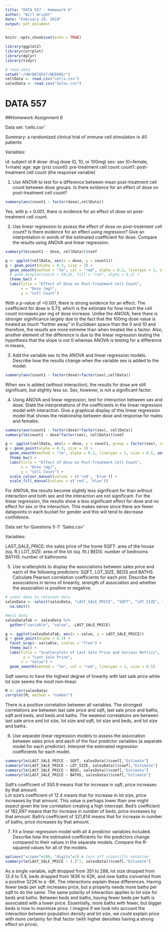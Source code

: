 ```yaml
---
title: "DATA 557 - Homework 6"
author: "Will Wright"
date: "February 19, 2019"
output: pdf_document
---
```


```r
knitr::opts_chunk$set(echo = TRUE)

library(ggplot2)
library(corrplot)
library(dplyr)
library(tidyr)

# read data
setwd("~/UW/DATA557/WEEK06/")
cellData <- read.csv("cells.csv")
salesData <- read.csv("Sales.csv")
```

# DATA 557
##Homework Assignment 6

Data set: 'cells.csv' 

Summary: a randomized clinical trial of immune cell stimulation in 40 patients 

Variables:

id: subject id #
dose: drug dose (0, 10, or 100mg)
sex: sex (0=female, 1=male)
age: age (yrs)
count0: pre-treatment cell count
count1: post-treatment cell count (the response variable)

1. Use ANOVA to test for a difference between mean post-treatment cell count between dose groups. Is there evidence for an effect of dose on post-treatment cell count? 
  
```r
summary(aov(count1 ~ factor(dose),cellData))
```
    
Yes, with p < 0.001, there is evidence for an effect of dose on post-treatment cell count.
    
2. Use linear regression to assess the effect of dose on post-treatment cell count? Is there evidence for an effect using regression? Give an interpretation in words of the estimated coefficient for dose. Compare the results using ANOVA and linear regression. 
  
```r
summary(lm(count1 ~ dose, cellData))$coef

g <- ggplot(cellData, aes(x = dose, y = count1))
g + geom_point(alpha = 0.3, size = 3) + 
  geom_smooth(method = "lm", col = "red", alpha = 0.2, linetype = 2, size = 0.5) +
  # geom_boxplot(notch = FALSE, fill = "red", alpha = 0.2) +
  theme_bw() +
  labs(title = "Effect of Dose on Post-Treatment Cell Count",
       x = "Dose (mg)",
       y = "Cell Count")
```
  
With a p-value of <0.001, there is strong evidence for an effect.  The coefficient for dose is 5.73, which is the estimate for how much the cell count increases per mg of dose increase. Unlike the ANOVA, here there is stronger significance largely due to the fact that the 100mg dose value is treated as much "further away" in Euclidean space than the 0 and 10 and therefore, the results are more extreme than when treated like a factor.  Also, another element of the difference is due to the linear regression testing the hypothesis that the slope is not 0 whereas ANOVA is testing for a difference in means, 
  
3. Add the variable sex to the ANOVA and linear regression models. Describe how the results change when the variable sex is added to the model.
  
```r
summary(aov(count1 ~ factor(dose)+factor(sex),cellData))
```
  
When sex is added (without interaction), the results for dose are still significant, but slightly less so. Sex, however, is not a significant factor.
  
4. Using ANOVA and linear regression, test for interaction between sex and dose. State the interpretations of the coefficients in the linear regression model with interaction. Give a graphical display of this linear regression model that shows the relationship between dose and response for males and females.
  
```r
summary(aov(count1 ~ factor(dose)*factor(sex), cellData))
summary(lm(count1 ~ dose*factor(sex), cellData))$coef

g <- ggplot(cellData, aes(x = dose, y = count1, group = factor(sex), color = factor(sex), shape = factor(sex)))
g + geom_point(alpha = 0.3, size = 3) + 
  geom_smooth(method = "lm", alpha = 0.2, linetype = 2, size = 0.5, aes(fill = factor(sex))) +
  theme_bw() +
  labs(title = "Effect of Dose on Post-Treatment Cell Count",
       x = "Dose (mg)",
       y = "Cell Count") +
  scale_colour_manual(values = c('red', 'blue')) +
  scale_fill_manual(values = c('red', 'blue'))
```
  
For ANOVA, the results become slightly less significant for than without interaction and both sex and the interaction are not significant.  For the linear regression, the results show a less significant effect for dose and no effect for sex or the interaction.  This makes sense since there are fewer datapoints in each bucket for gender and this will tend to decrease confidence.  
  
\newpage
  
Data set for Questions 5-7: 'Sales.csv'

Variables:

LAST_SALE_PRICE: the sales price of the home
SQFT: area of the house (sq. ft.)
LOT_SIZE: area of the lot (sq. fit.)
BEDS: number of bedrooms
BATHS: number of bathrooms

5. Use scatterplots to display the associations between sales price and each of the following predictors: SQFT, LOT_SIZE, BEDS and BATHS. Calculate Pearson correlation coefficients for each plot. Describe the associations in terms of linearity, strength of association and whether the association is positive or negative.
  
```r
# subet data to relevant data
salesData <- select(salesData, "LAST_SALE_PRICE", "SQFT", "LOT_SIZE", "BEDS", "BATHS") %>%
  na.omit()

#melt data
salesDataTab <- salesData %>%
  gather("variable", "value", -LAST_SALE_PRICE)

g <- ggplot(salesDataTab, aes(x = value, y = LAST_SALE_PRICE))
g + geom_point(alpha = 0.3) +
  facet_wrap(~ variable, scales = "free") +
  theme_bw() +
  labs(title = "Scatterplots of Last Sale Price and Various Metrics",
        y = "Last Sale Price",
       x = "Value") +
  geom_smooth(method = "lm", col = "red", linetype = 2, size = 0.5)
```
  
Sqft seems to have the highest degree of linearity with last sale price while lot size seems the most non-linear.
  
```r
M <- cor(salesData)
corrplot(M, method = "number")
```
  
There is a positive correlation between all variables.  The strongest correlations are between last sale price and sqft, last sale price and baths, sqft and beds, and beds and baths.  The weakest correlations are between last sale price and lot size, lot size and sqft, lot size and beds, and lot size and baths.  
   
6. Use separate linear regression models to assess the association between sales price and each of the four predictor variables (a separate model for each predictor). Interpret the estimated regression coefficients for each model.
  
```r
summary(lm(LAST_SALE_PRICE ~ SQFT, salesData))$coef[,"Estimate"]
summary(lm(LAST_SALE_PRICE ~ LOT_SIZE, salesData))$coef[,"Estimate"]
summary(lm(LAST_SALE_PRICE ~ BEDS, salesData))$coef[,"Estimate"]
summary(lm(LAST_SALE_PRICE ~ BATHS, salesData))$coef[,"Estimate"]
```
  
Sqft's coefficient of 350.9 means that for increase in sqft, price increases by that amount.  
Lot size's coefficient of 12.4 means that for increase in lot size, price increases by that amount. This value is perhaps lower than one might expect given the low correlation creating a high intercept.
Bed's coefficient of 182,697 means that for increase in number of beds, price increases by that amount. 
Bath's coefficient of 321,614 means that for increase in number of baths, price increases by that amount. 
  
7. Fit a linear regression model with all 4 predictor variables included. Describe how the estimated coefficients for the predictors change compared to their values in the separate models. Compare the R-squared values for all of the models. 
  
```r
options("scipen"=100, "digits"=1) # turn off scientific notation
summary(lm(LAST_SALE_PRICE ~ (.)^2, salesData))$coef[,"Estimate"]
```
   
As a single variable, sqft dropped from 351 to 288, lot size dropped from 12.4 to 5.9, beds dropped from 183K to 62K, and now baths converted from a positive 322K to a -6K.  The interactions explain these differences.  Having fewer beds per sqft increases price, but a property needs more baths per sqft to do the same.  The same polarity of interaction applies to lot size for beds and baths.  Between beds and baths, having fewer beds per bath is associated with a lower price.  Essentially, more baths with fewer, but bigger beds is how to maximize price.  I imagine if we took into account the interaction between population density and lot size, we could explain price with more certainty for that factor (with higher densities having a strong effect on price).
 